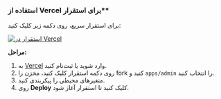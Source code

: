 ### استفاده از Vercel برای استقرار\*\*

برای استقرار سریع، روی دکمه زیر کلیک کنید:

[![استقرار در Vercel](https://vercel.com/button)](https://vercel.com/new/clone?demo-description=PPanel%20یک%20ابزار%20پانل%20پروکسی%20خالص،%20حرفه‌ای%20و%20کامل%20منبع%20باز%20است%20که%20برای%20انتخاب%20ایده‌آل%20شما%20برای%20یادگیری%20و%20استفاده%20عملی%20طراحی%20شده%20است&demo-image=https%3A%2F%2Furlscan.io%2Fliveshot%2F%3Fwidth%3D1920%26height%3D1080%26url%3Dhttps%3A%2F%2Fadmin.ppanel.dev&demo-title=PPanel%20Admin%20Web&demo-url=https%3A%2F%2Fadmin.ppanel.dev%2F&from=.&project-name=ppanel-admin-web&repository-name=ppanel-web&repository-url=https%3A%2F%2Fgithub.com%2Fperfect-panel%2Fppanel-web&root-directory=apps%2Fadmin&skippable-integrations=1)

**مراحل:**

1. به [Vercel](https://vercel.com/) وارد شوید یا ثبت‌نام کنید.
2. روی دکمه استقرار کلیک کنید، مخزن را fork کنید و `apps/admin` را انتخاب کنید.
3. متغیرهای محیطی را پیکربندی کنید.
4. روی **Deploy** کلیک کنید تا استقرار آغاز شود.



<Giscus />
